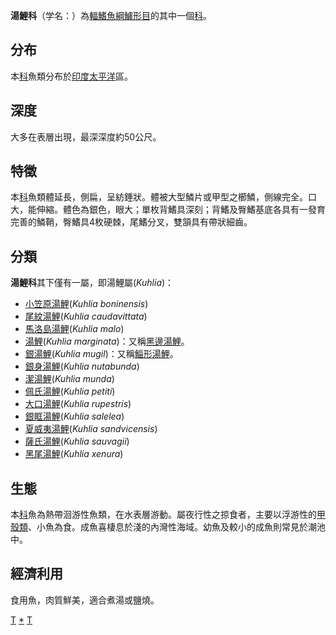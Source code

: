 {{Automatic taxobox
| taxon = Kuhliidae
| image = 
| image_caption = 
| authority = 
| subdivision_ranks = [[屬|屬]]
| subdivision =
*見內文
}}
'''湯鯉科'''（学名：{{lang|la|Kuhliidae}}）為[[輻鰭魚綱|輻鰭魚綱]][[鱸形目|鱸形目]]的其中一個[[科|科]]。

==分布==
本[[科|科]]魚類分布於[[印度|印度]][[太平洋|太平洋]]區。

==深度==
大多在表層出現，最深深度約50公尺。

==特徵==
本[[科|科]]魚類體延長，側扁，呈紡錘狀。體被大型鱗片或甲型之櫛鱗，側線完全。口大，能伸縮。體色為銀色，眼大；單枚背鰭具深刻；背鰭及臀鰭基底各具有一發育完善的鱗鞘，臀鰭具4枚硬棘，尾鰭分叉，雙頷具有帶狀細齒。

==分類==
'''湯鯉科'''其下僅有一屬，即湯鯉屬(''Kuhlia'')：
*[[小笠原湯鯉|小笠原湯鯉]](''Kuhlia boninensis'')
*[[尾紋湯鯉|尾紋湯鯉]](''Kuhlia caudavittata'')
*[[馬洛島湯鯉|馬洛島湯鯉]](''Kuhlia malo'')
*[[湯鯉|湯鯉]](''Kuhlia marginata'')：又稱[[黑邊湯鯉|黑邊湯鯉]]。
*[[銀湯鯉|銀湯鯉]](''Kuhlia mugil'')：又稱[[鯔形湯鯉|鯔形湯鯉]]。
*[[銀身湯鯉|銀身湯鯉]](''Kuhlia nutabunda'')
*[[潔湯鯉|潔湯鯉]](''Kuhlia munda'')
*[[佩氏湯鯉|佩氏湯鯉]](''Kuhlia petiti'')
*[[大口湯鯉|大口湯鯉]](''Kuhlia rupestris'')
*[[銀眶湯鯉|銀眶湯鯉]](''Kuhlia salelea'')
*[[夏威夷湯鯉|夏威夷湯鯉]](''Kuhlia sandvicensis'')
*[[薩氏湯鯉|薩氏湯鯉]](''Kuhlia sauvagii'')
*[[黑尾湯鯉|黑尾湯鯉]](''Kuhlia xenura'')

==生態==
本[[科|科]]魚為熱帶洄游性魚類，在水表層游動。屬夜行性之掠食者，主要以浮游性的[[甲殼類|甲殼類]]、小魚為食。成魚喜棲息於淺的內灣性海域。幼魚及較小的成魚則常見於潮池中。

==經濟利用==
食用魚，肉質鮮美，適合煮湯或鹽燒。
{{Taxonbar|from=Q2349448}}

[[Category:食用鱼|T]]
[[Category:湯鯉科|*]]
[[Category:鲈形目|T]]